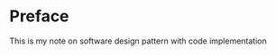 # Preface {.unnumbered}

::: {.callout-note appearance="default" collapse="false"}
This is my note on software design pattern with code implementation
:::